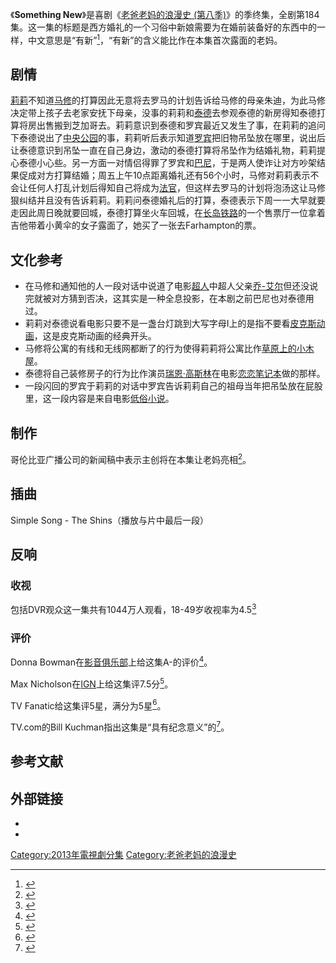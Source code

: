 {{Infobox television episode
|Title       = Something New
|Series      = [[老爸老妈的浪漫史|老爸老妈的浪漫史]]
|Image       = [[File:Teds_Wife_HIMYM.jpg|200px]]
|Caption     = 泰德未来的妻子（[[Cristin_Milioti|Cristin Milioti]]饰）首次在片中露脸
|Season      = 八
|Episode     = 24
|Guests      = [[Cristin_Milioti|Cristin Milioti]] (小黄伞的女孩/老妈)<br />[[Casey_Wilson|Casey Wilson]] (Krirsten)<br />[[Keegan-Michael_Key|Keegan-Michael Key]] (Calvin)<br />[[Suzie_Plakson|Suzie Plakson]] (Judy Eriksen)<br />[[Marshall_Manesh|Marshall Manesh]] (Ranjit)<br />Joe Nieves (Carl)<br />Ned Rolsma (Marcus Eriksen)<br />[[Brian_Huskey|Brian Huskey]] (Rand)<br />[[琳德茜·冯塞卡|琳德茜·冯塞卡]] (女儿)<br />[[戴维·亨利|戴维·亨利]] (儿子)<br />Cherub Moore (女招待)
|Director    = 
|Writer      = 
|Airdate     = {{Start date|2013|5|13}}
|Production  = 8ALH24
|Season list = {{Infobox How I Met Your Mother season 8 episode list}}
}}

《'''Something New'''》是喜剧《[[老爸老妈的浪漫史_(第八季)|老爸老妈的浪漫史 (第八季)]]》的季终集，全剧第184集。这一集的标题是西方婚礼的一个习俗中新娘需要为在婚前装备好的东西中的一样，中文意思是“有新”<ref>{{Cite web |url=http://news.xinhuanet.com/edu/2005-08/23/content_3390676.htm |title=有旧有新有借有蓝--百年婚礼习俗 |accessdate=2013-06-29 |archive-date=2014-04-02 |archive-url=https://web.archive.org/web/20140402150439/http://news.xinhuanet.com/edu/2005-08/23/content_3390676.htm |dead-url=no }}</ref>，“有新”的含义能比作在本集首次露面的老妈。

== 剧情 ==
[[莉莉·艾爾德林|莉莉]]不知道[[马修·艾利克森|马修]]的打算因此无意将去罗马的计划告诉给马修的母亲朱迪，为此马修决定带上孩子去老家安抚下母亲，没事的莉莉和[[泰德·莫斯比|泰德]]去参观泰德的新房得知泰德打算将房出售搬到芝加哥去。莉莉意识到泰德和罗宾最近又发生了事，在莉莉的追问下泰德说出了[[中央公园|中央公园]]的事，莉莉听后表示知道[[罗宾·舍巴斯基|罗宾]]把旧物吊坠放在哪里，说出后让泰德意识到吊坠一直在自己身边，激动的泰德打算将吊坠作为结婚礼物，莉莉提心泰德小心些。另一方面一对情侣得罪了罗宾和[[巴尼·斯廷森|巴尼]]，于是两人使诈让对方吵架结果促成对方打算结婚；周五上午10点距离婚礼还有56个小时，马修对莉莉表示不会让任何人打乱计划后得知自己将成为[[法官|法官]]，但这样去罗马的计划将泡汤这让马修狠纠结并且没有告诉莉莉。莉莉问泰德婚礼后的打算，泰德表示下周一一大早就要走因此周日晚就要回城，泰德打算坐火车回城，在[[长岛铁路|长岛铁路]]的一个售票厅一位拿着吉他带着小黄伞的女子露面了，她买了一张去Farhampton的票。

== 文化参考 ==
*在马修和通知他的人一段对话中说道了电影[[超人_(電影)|超人]]中超人父亲[[喬艾爾|乔-艾尔]]但还没说完就被对方猜到否决，这其实是一种全息投影，在本剧之前巴尼也对泰德用过。
*莉莉对泰德说看电影只要不是一盏台灯跳到大写字母I上的是指不要看[[皮克斯动画工作室|皮克斯动画]]，这是皮克斯动画的经典开头。
*马修将公寓的有线和无线网都断了的行为使得莉莉将公寓比作[[草原上的小木屋|草原上的小木屋]]。
*泰德将自己装修房子的行为比作演员[[瑞恩·高斯林|瑞恩·高斯林]]在电影[[恋恋笔记本|恋恋笔记本]]做的那样。
*一段闪回的罗宾于莉莉的对话中罗宾告诉莉莉自己的祖母当年把吊坠放在屁股里，这一段内容是来自电影[[低俗小说|低俗小说]]。

== 制作 ==
哥伦比亚广播公司的新闻稿中表示主创将在本集让老妈亮相<ref>{{Cite web |url=http://tvfantasy.net/2013/05/13/himym-8x24-season-finale-synopsis/ |title=星期一：老爸老妈的浪漫史 S08E24 (季终集) |accessdate=2013-06-30 |archive-date=2013-06-24 |archive-url=https://web.archive.org/web/20130624115606/http://tvfantasy.net/2013/05/13/himym-8x24-season-finale-synopsis |dead-url=no }}</ref>。

== 插曲 ==
Simple Song - The Shins（播放与片中最后一段）

== 反响 ==
=== 收视 ===
包括DVR观众这一集共有1044万人观看，18-49岁收视率为4.5<ref>{{Cite web |url=http://tvbythenumbers.zap2it.com/2013/06/03/live7-dvr-ratings-the-big-bang-theory-again-leads-adults-18-49-ratings-increase-90210-earns-biggest-percentage-increase-in-week-34/185525/ |title=存档副本 |accessdate=2013-06-29 |archive-date=2015-10-10 |archive-url=https://web.archive.org/web/20151010115610/http://tvbythenumbers.zap2it.com/2013/06/03/live7-dvr-ratings-the-big-bang-theory-again-leads-adults-18-49-ratings-increase-90210-earns-biggest-percentage-increase-in-week-34/185525/ |dead-url=yes }}</ref>
=== 评价 ===
Donna Bowman在[[影音俱乐部|影音俱乐部]]上给这集A-的评价<ref>{{cite web|url=http://www.avclub.com/articles/something-new,97540/|title=Something New|first=Donna|last=Bowman|work=[[The_A.V._Club|The A.V. Club]]|date=May 13, 2013|accessdate=May 14, 2013|archive-date=2013-06-22|archive-url=https://web.archive.org/web/20130622002416/http://www.avclub.com/articles/something-new%2C97540/|dead-url=no}}</ref>。

Max Nicholson在[[IGN|IGN]]上给这集评7.5分<ref>{{cite web|url=http://www.ign.com/articles/2013/05/14/how-i-met-your-mother-something-new-review|title=Something New|first=Max|last=Nicholson|work=[[IGN|IGN]]|date=May 13, 2013|accessdate=May 14, 2013|archive-date=2013-06-22|archive-url=https://web.archive.org/web/20130622001903/http://www.ign.com/articles/2013/05/14/how-i-met-your-mother-something-new-review|dead-url=no}}</ref>。

TV Fanatic给这集评5星，满分为5星<ref>{{Cite web |url=http://www.tvfanatic.com/shows/how-i-met-your-mother/episodes/season-8/something-new/ |title=How I Met Your Mother Season 8 Episode 24 - TV Fanatic |accessdate=2013-06-30 |archive-date=2013-06-24 |archive-url=https://web.archive.org/web/20130624131934/http://www.tvfanatic.com/shows/how-i-met-your-mother/episodes/season-8/something-new/ |dead-url=no }}</ref>。

TV.com的Bill Kuchman指出这集是“具有纪念意义”的<ref>{{Cite web |url=http://www.tv.com/news/how-i-met-your-mother-season-8-finale-review-kids-heres-how-we-met-the-mother-136850410109/ |title=存档副本 |accessdate=2013-06-29 |archive-date=2013-08-14 |archive-url=https://web.archive.org/web/20130814074933/http://www.tv.com/news/how-i-met-your-mother-season-8-finale-review-kids-heres-how-we-met-the-mother-136850410109/ |dead-url=no }}</ref>。

== 参考文献 ==
{{Reflist|colwidth=30em}}

== 外部链接 ==
* {{imdb episode|2861788|Something New}}
* {{wikia|how-i-met-your-mother|wikia|Something New}}

{{老爸老媽的浪漫史各集}}
{{老爸老妈的浪漫史}}

[[Category:2013年電視劇分集|Category:2013年電視劇分集]]
[[Category:老爸老妈的浪漫史|Category:老爸老妈的浪漫史]]